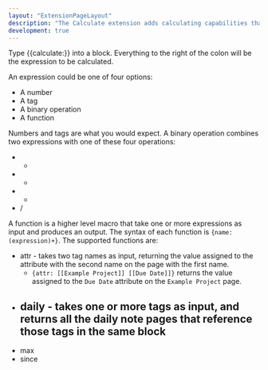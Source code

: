 ```yaml
---
layout: "ExtensionPageLayout"
description: "The Calculate extension adds calculating capabilities that will hopefully one day be integrated with calc!"
development: true
---
```


Type {{calculate:}} into a block. Everything to the right of the colon will be the expression to be calculated.

An expression could be one of four options:
- A number
- A tag
- A binary operation
- A function

Numbers and tags are what you would expect. A binary operation combines two expressions with one of these four operations:
- +
- -
- *
- /

A function is a higher level macro that take one or more expressions as input and produces an output. The syntax of each function is `{name:(expression)+}`. The supported functions are:
- attr - takes two tag names as input, returning the value assigned to the attribute with the second name on the page with the first name.
    - `{attr: [[Example Project]] [[Due Date]]}` returns the value assigned to the `Due Date` attribute on the `Example Project` page.
- daily - takes one or more tags as input, and returns all the daily note pages that reference those tags in the same block
    - 
- max
- since
